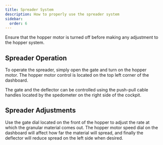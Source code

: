 ```yaml
---
title: Spreader System
description: How to properly use the spreader system
sidebar:
  order: 6
---
```


<Aside type="caution" title="Caution">
  Ensure that the hopper motor is turned off before making any adjustment to the hopper system.
</Aside>

## Spreader Operation

To operate the spreader, simply open the gate and turn on the hopper motor. The hopper motor control is located on the top left corner of the dashboard.

The gate and the deflector can be controlled using the push-pull cable handles located by the spedometer on the right side of the cockpit.

## Spreader Adjustments

Use the gate dial located on the front of the hopper to adjust the rate at which the granular material comes out. The hopper motor speed dial on the dashboard will affect how far the material will spread, and finally the deflector will reduce spread on the left side when desired.
